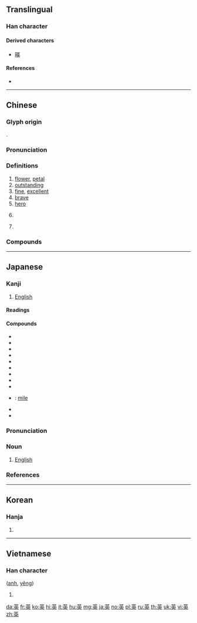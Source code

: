 {{character info/new}}
==Translingual==
{{stroke order|strokes=8}}

===Han character===
{{Han char|rn=140|rad=艸|as=05|sn=8|four=44530|canj=TLBK|ids=⿱艹央}}

====Derived characters====
* [[暎]]

====References====
* {{Han ref|kx=1024.110|dkj=30808|dj=1484.040|hdz=53192.010|uh=82F1|ud=33521|bh=AD5E|bd=44382}}

----

==Chinese==
{{zh-forms}}

===Glyph origin===
{{Han etym}}
{{Han compound|艸|央|c1=s|c2=p|alt1=艹|t1=grass|ls=psc}}.

===Pronunciation===
{{zh-pron
|m=yīng
|c=jing1
|h=pfs=yîn
|md=ĭng
|mn=qz,tw,xm,zz:eng/qz,xm,zz:iaⁿ
|mn_note=eng - literary; iaⁿ - vernacular
|w=1in
|mc=y
|oc=y
|ma=
|cat=n,a,pn
}}

===Definitions===
{{zh-hanzi}}

# [[flower]], [[petal]]
# [[outstanding]]
# [[fine]], [[excellent]]
# [[brave]]
# [[hero]]
# {{zh-abbrev|英國|[[Britain]]}}
#: {{zh-x|英軍|{{w|British Armed Forces}}}}
# {{surname|lang=zh}}

===Compounds===
{{zh-der|英鎊|英尺|英寸|英噸|英發|英國|英傑|英俊|英里:[[mile]]|英靈|英文|英武|英雄|英語|英雄所見略同|英雄無用武之地|一世英名|三英|仇英|作育英才|吉川英治|含英|含英咀華|吳文英|咀英嚼華|大英國協|大英帝國|天縱英明|女英|姜宸英|宗英|岑毓英|巾幗英雄|新英格蘭|李蓮英|武英殿|民族英雄|沈雲英|無名英雄|玄英|玉英|瑤英|瓊英|痛失英才|白英|百卉含英|石英|石英岩|石英玻璃|石英錶|祝英臺|神采英拔|精英|精英樹|紫雲英|群英|群英會|耆英|舜英|若英|英仙座|英儒|英兩|英制|英勇|英勇善戰|英勇無敵|英勇雄壯|英名|英國國教|英國管|英姿|英姿煥發|英姿邁往|英姿颯爽|英尋|英布|英年|英才|英才俊偉|英拔|英挺|英明|英明睿智|英格蘭|英毅|英氣|英氣勃勃|英氣逼人|英氣風發|英法聯軍|英烈|英烈千秋|英爽|英物|英特邁往|英畝|英皇|英石|英磅|英聲|英聲茂實|英英|英華|英語民族|英豪|英銳|英雄主義|英雄入彀|英雄好漢|英雄末路|英雄本色|英雄樹|英雄氣短|英雄短氣|英雄豪傑|英風|英風偉烈|英風宛在|英風義氣|英髦|英魂|茂實英聲|草莽英雄|菁英|菁英分子|落英|蒲公英|蘭英|蜚英騰茂|豪英|雲英|雲英未嫁|颯爽英姿}}

----

==Japanese==

===Kanji===
{{ja-kanji|grade=4|rs=艸05}}

# [[English]]

====Readings====
{{ja-readings|goon=[[よう]] (yō)|kanon=[[えい]] (ei), [[え]] (e)|kun=[[はなぶさ]] (hanabusa), [[はな]] (hana), [[ひいでる]] (hiideru)}}

====Compounds====
{{der-top|Compounds}}
* {{ja-r|英気|えいき}}
* {{ja-r|英語|えいご}}
* {{ja-r|英国|えいこく}}
* {{ja-r|英和|えいわ}}
* {{ja-r|英断|えいだん}}
* {{ja-r|英知|えいち}}
* {{ja-r|英智|^えいち}}
* {{ja-r|英文|えいぶん}}
* {{ja-r|英雄|えいゆう}}
* {{ja-r|英里|えいり}}: [[mile]]
* {{ja-r|英霊|えいれい}}
* {{ja-r|石英|せきえい}}
{{der-bottom}}

{{ja-kanjitab|えい|yomi=o}}

===Pronunciation===
{{ja-pron|yomi=kanon|えい|acc=1|acc_ref=DJR}}

===Noun===
{{ja-noun|えい}}

# [[English]]

===References===
<references/>

----

==Korean==

===Hanja===
{{ko-hanja|hangeul=영|eumhun=|mr=yŏng|y=yeng}}

# {{defn|lang=ko|sort=艸05}}

----

==Vietnamese==

===Han character===
{{vi-hantu|rs=艸05}} ([[anh]], [[yêng]])

# {{defn|lang=vi|sort=艸05}}

[[da:英]]
[[fr:英]]
[[ko:英]]
[[hi:英]]
[[it:英]]
[[hu:英]]
[[mg:英]]
[[ja:英]]
[[no:英]]
[[pl:英]]
[[ru:英]]
[[th:英]]
[[uk:英]]
[[vi:英]]
[[zh:英]]